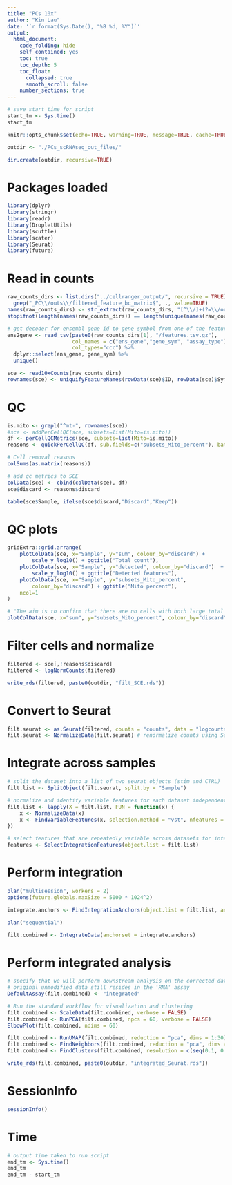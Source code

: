 ```yaml
---
title: "PCs 10x"
author: "Kin Lau"
date: '`r format(Sys.Date(), "%B %d, %Y")`'
output:
  html_document:
    code_folding: hide
    self_contained: yes
    toc: true
    toc_depth: 5
    toc_float:
      collapsed: true
      smooth_scroll: false
    number_sections: true
---
```


```r
# save start time for script
start_tm <- Sys.time()
start_tm
```

```r
knitr::opts_chunk$set(echo=TRUE, warning=TRUE, message=TRUE, cache=TRUE, cache.lazy = FALSE, dev=c('png','pdf'), fig.width=8, fig.height=8)

```

```r
outdir <- "./PCs_scRNAseq_out_files/"

dir.create(outdir, recursive=TRUE)
```

# Packages loaded

```r
library(dplyr)
library(stringr)
library(readr)
library(DropletUtils)
library(scuttle)
library(scater)
library(Seurat)
library(future)

```

# Read in counts
```r
raw_counts_dirs <- list.dirs("../cellranger_output/", recursive = TRUE) %>% 
  grep("_PC\\/outs\\/filtered_feature_bc_matrix$", ., value=TRUE)
names(raw_counts_dirs) <- str_extract(raw_counts_dirs, "[^\\/]+(?=\\/outs\\/filtered_feature_bc_matrix)")
stopifnot(length(names(raw_counts_dirs)) == length(unique(names(raw_counts_dirs))))

# get decoder for ensembl gene id to gene symbol from one of the features.tsv files.
ens2gene <- read_tsv(paste0(raw_counts_dirs[1], "/features.tsv.gz"), 
                     col_names = c("ens_gene","gene_sym", "assay_type"), 
                     col_types="ccc") %>%
  dplyr::select(ens_gene, gene_sym) %>%
  unique()

sce <- read10xCounts(raw_counts_dirs)
rownames(sce) <- uniquifyFeatureNames(rowData(sce)$ID, rowData(sce)$Symbol)

```

# QC

```r
is.mito <- grepl("^mt-", rownames(sce))
#sce <- addPerCellQC(sce, subsets=list(Mito=is.mito))
df <- perCellQCMetrics(sce, subsets=list(Mito=is.mito))
reasons <- quickPerCellQC(df, sub.fields=c("subsets_Mito_percent"), batch=sce$Sample) # perCellQCFilters() will also identify outliers for the proportion-based metrics specified in the sub.fields= arguments. These distributions frequently exhibit a heavy right tail, but unlike the two previous metrics, it is the right tail itself that contains the putative low-quality cells. Thus, we do not perform any transformation to shrink the tail - rather, our hope is that the cells in the tail are identified as large outliers. (While it is theoretically possible to obtain a meaningless threshold above 100%, this is rare enough to not be of practical concern.) -- OSCA

# Cell removal reasons
colSums(as.matrix(reasons))

# add qc metrics to SCE
colData(sce) <- cbind(colData(sce), df)
sce$discard <- reasons$discard

table(sce$Sample, ifelse(sce$discard,"Discard","Keep"))
```

# QC plots

```r
gridExtra::grid.arrange(
    plotColData(sce, x="Sample", y="sum", colour_by="discard") + 
        scale_y_log10() + ggtitle("Total count"),
    plotColData(sce, x="Sample", y="detected", colour_by="discard")  + 
        scale_y_log10() + ggtitle("Detected features"),
    plotColData(sce, x="Sample", y="subsets_Mito_percent", 
        colour_by="discard") + ggtitle("Mito percent"),
    ncol=1
)
```

```r
# "The aim is to confirm that there are no cells with both large total counts and large mitochondrial counts, to ensure that we are not inadvertently removing high-quality cells that happen to be highly metabolically active" -OSCA
plotColData(sce, x="sum", y="subsets_Mito_percent", colour_by="discard")

```

# Filter cells and normalize

```r
filtered <- sce[,!reasons$discard]
filtered <- logNormCounts(filtered)

write_rds(filtered, paste0(outdir, "filt_SCE.rds"))
```

# Convert to Seurat

```r
filt.seurat <- as.Seurat(filtered, counts = "counts", data = "logcounts")
filt.seurat <- NormalizeData(filt.seurat) # renormalize counts using Seurat way

```

# Integrate across samples

```r
# split the dataset into a list of two seurat objects (stim and CTRL)
filt.list <- SplitObject(filt.seurat, split.by = "Sample")

# normalize and identify variable features for each dataset independently
filt.list <- lapply(X = filt.list, FUN = function(x) {
    x <- NormalizeData(x)
    x <- FindVariableFeatures(x, selection.method = "vst", nfeatures = 2000)
})

# select features that are repeatedly variable across datasets for integration
features <- SelectIntegrationFeatures(object.list = filt.list)
```

# Perform integration
```r
plan("multisession", workers = 2)
options(future.globals.maxSize = 5000 * 1024^2)

integrate.anchors <- FindIntegrationAnchors(object.list = filt.list, anchor.features = features)

plan("sequential")

filt.combined <- IntegrateData(anchorset = integrate.anchors)

```


# Perform integrated analysis
```r
# specify that we will perform downstream analysis on the corrected data note that the
# original unmodified data still resides in the 'RNA' assay
DefaultAssay(filt.combined) <- "integrated"

# Run the standard workflow for visualization and clustering
filt.combined <- ScaleData(filt.combined, verbose = FALSE)
filt.combined <- RunPCA(filt.combined, npcs = 60, verbose = FALSE)
ElbowPlot(filt.combined, ndims = 60)

filt.combined <- RunUMAP(filt.combined, reduction = "pca", dims = 1:30)
filt.combined <- FindNeighbors(filt.combined, reduction = "pca", dims = 1:30)
filt.combined <- FindClusters(filt.combined, resolution = c(seq(0.1, 0.9, 0.1)))

write_rds(filt.combined, paste0(outdir, "integrated_Seurat.rds"))
```


# SessionInfo

```r
sessionInfo()
```

# Time

```r
# output time taken to run script
end_tm <- Sys.time()
end_tm
end_tm - start_tm

```
